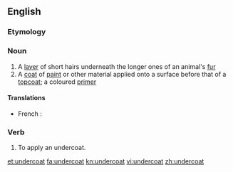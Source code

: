 ==English==

===Etymology===
{{prefix|under|coat}}

===Noun===
{{en-noun}}

# A [[layer]] of short hairs underneath the longer ones of an animal's [[fur]]
# A [[coat]] of [[paint]] or other material applied onto a surface before that of a [[topcoat]]; a coloured [[primer]]

====Translations====
{{trans-top|a coat of paint applied before a topcoat}}
* French : {{t+|fr|sous-couche|f}}
{{trans-mid}}
{{trans-bottom}}

===Verb===
{{en-verb}}

# To apply an undercoat.

[[et:undercoat]]
[[fa:undercoat]]
[[kn:undercoat]]
[[vi:undercoat]]
[[zh:undercoat]]